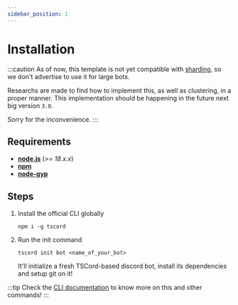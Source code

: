 ```yaml
---
sidebar_position: 1
---
```


# Installation

:::caution
As of now, this template is not yet compatible with [sharding](https://discordjs.guide/sharding/#when-to-shard), so we don't advertise to use it for large bots.

Researchs are made to find how to implement this, as well as clustering, in a proper manner. This implementation should be happening in the future next big version `3.0`.

Sorry for the inconvenience.
:::

## Requirements

- **[node.js](https://nodejs.org/)** (*>= 18.x.x*)
- **[npm](https://docs.npmjs.com/downloading-and-installing-node-js-and-npm)**
- **[node-gyp](https://github.com/nodejs/node-gyp?tab=readme-ov-file#installation)**

## Steps

1. Install the official CLI globally

    ```
    npm i -g tscord
    ```

2. Run the init command

    ```
    tscord init bot <name_of_your_bot>
    ```

    It'll initialize a fresh TSCord-based discord bot, install its dependencies and setup git on it!

:::tip
Check the [CLI documentation](/docs/cli/usage) to know more on this and other commands!
:::
